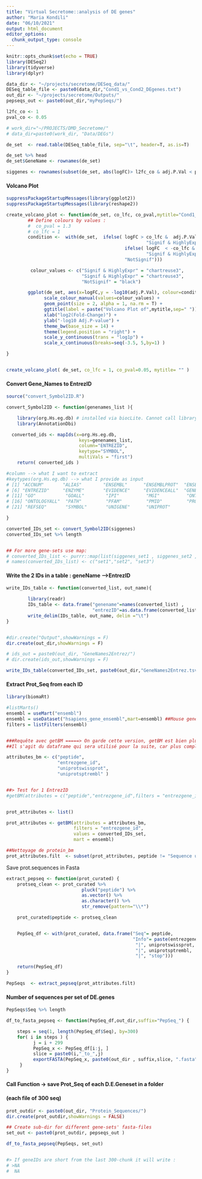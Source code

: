 ```yaml
---
title: "Virtual Secretome::analysis of DE genes"
author: "Maria Kondili"
date: "06/10/2021"
output: html_document
editor_options:
  chunk_output_type: console
---
```


```r
knitr::opts_chunk$set(echo = TRUE)
library(DESeq2)
library(tidyverse)
library(dplyr)

```

```r
data_dir <- "~/projects/secretome/DESeq_data/"
DESeq_table_file <- paste0(data_dir,"Cond1_vs_Cond2_DEgenes.txt")
out_dir <- "~/projects/secretome/Outputs/"
pepseqs_out <- paste0(out_dir,"myPepSeqs/")

l2fc_co <- 1
pval_co <- 0.05

```

```r

# work_dir="~/PROJECTS/DMD_Secretome/"
# data_dir=paste0(work_dir, "Data/DEGs")

```

```r

de_set  <- read.table(DESeq_table_file, sep="\t", header=T, as.is=T)

de_set %>% head
de_set$GeneName <- rownames(de_set)

siggenes <- rownames(subset(de_set, abs(logFC)> l2fc_co & adj.P.Val < pval_co ))

```

#### Volcano Plot

```r

suppressPackageStartupMessages(library(ggplot2))
suppressPackageStartupMessages(library(reshape2))

create_volcano_plot <- function(de_set, co_lfc, co_pval,mytitle="Cond1_vs_Cond2") {
        ## Define colours by values :
        #  co_pval = 1.3
        # co_lfc = 1
        condition <-  with(de_set,  ifelse( logFC > co_lfc &  adj.P.Val < co_pval,
                                                    "Signif & HighlyExpr",
                                            ifelse( logFC  < -co_lfc & adj.P.Val < co_pval,
                                                    "Signif & HighlyExpr",
                                            "NotSignif")))

         colour_values <- c("Signif & HighlyExpr" = "chartreuse3",
                            "Signif & HighlyExpr" = "chartreuse3",
                            "NotSignif" = "black")

        ggplot(de_set, aes(x=logFC,y = -log10(adj.P.Val), colour=condition)) +
              scale_colour_manual(values=colour_values) +
              geom_point(size = 2, alpha = 1, na.rm = T) +
              ggtitle(label = paste("Volcano Plot of",mytitle,sep=" "))  +
              xlab("log2(Fold-Change)") +
              ylab("-log10 Adj.P-value") +
              theme_bw(base_size = 14) +
              theme(legend.position = "right") +
              scale_y_continuous(trans = "log1p") +
              scale_x_continuous(breaks=seq(-3.5, 5,by=1) )

}


create_volcano_plot( de_set, co_lfc = 1, co_pval=0.05, mytitle= "" )

```

#### Convert Gene_Names to EntrezID

```r

source("convert_Symbol2ID.R")

convert_Symbol2ID <- function(genenames_list ){

	library(org.Hs.eg.db) # installed via biocLite. Cannot call library from an R-variable/object
	library(AnnotationDbi)

  converted_ids <- mapIds(x=org.Hs.eg.db,
	                       keys=genenames_list,
	                       column="ENTREZID",
	                       keytype="SYMBOL",
	                       multiVals = "first")
	return( converted_ids )

#column --> what I want to extract
#keytypes(org.Hs.eg.db) --> what I provide as input
# [1] "ACCNUM"       "ALIAS"        "ENSEMBL"      "ENSEMBLPROT"  "ENSEMBLTRANS"
# [6] "ENTREZID"     "ENZYME"       "EVIDENCE"     "EVIDENCEALL"  "GENENAME"
# [11] "GO"           "GOALL"        "IPI"          "MGI"          "ONTOLOGY"
# [16] "ONTOLOGYALL"  "PATH"         "PFAM"         "PMID"         "PROSITE"
# [21] "REFSEQ"       "SYMBOL"       "UNIGENE"      "UNIPROT"

}

converted_IDs_set <- convert_Symbol2ID(siggenes)
converted_IDs_set %>% length


## For more gene-sets use map:
# converted_IDs_list <- purrr::map(list(siggenes_set1 , siggenes_set2 ,siggenes_set3 ), ~convert_Symbol2ID(.x) )
# names(converted_IDs_list) <- c("set1","set2", "set3")


```

#### Write the 2 IDs in a table : geneName -->EntrezID

```r

write_IDs_table <- function(converted_list, out_name){

        library(readr)
        IDs_table <- data.frame("genename"=names(converted_list) ,
                                "entrezID"=as.data.frame(converted_list)[,1])
        write_delim(IDs_table, out_name, delim ="\t")
}


#dir.create("Output",showWarnings = F)
dir.create(out_dir,showWarnings = F)

# ids_out = paste0(out_dir, "GeneNames2Entrez/")
# dir.create(ids_out,showWarnings = F)

write_IDs_table(converted_IDs_set, paste0(out_dir,"GeneNames2Entrez.tsv"))


```

#### Extract Prot_Seq from each ID

```r

library(biomaRt)

#listMarts()
ensembl = useMart("ensembl")
ensembl = useDataset("hsapiens_gene_ensembl",mart=ensembl) ##Mouse genes (GRCm38.p6)
filters = listFilters(ensembl)


###Requête avec getBM =====> On garde cette version, getBM est bien plus complet que getSequence !!!
##Il s'agit du dataframe qui sera utilisé pour la suite, car plus complet que getSequence

attributes_bm <- c("peptide",
                   "entrezgene_id",
                   "uniprotswissprot",
                   "uniprotsptrembl" )


##> Test for 1 EntrezID
#getBM(attributes = c("peptide","entrezgene_id",filters = "entrezgene_id",values ="64236",mart = ensembl)


prot_attributes <- list()

prot_attributes <- getBM(attributes = attributes_bm,
                         filters = "entrezgene_id",
                         values = converted_IDs_set,
                         mart = ensembl)

##Nettoyage de protein_bm
prot_attributes.filt  <- subset(prot_attributes, peptide != "Sequence unavailable") )


```

Save prot.sequences in Fasta

```r

extract_pepseq <- function(prot_curated) {    
    protseq_clean <- prot_curated %>%  
                            pluck("peptide") %>%
                            as.vector() %>%
                            as.character() %>%  
                            str_remove(pattern="\\*")

    prot_curated$peptide <- protseq_clean


    PepSeq_df <- with(prot_curated, data.frame("Seq"= peptide,
                                               "Info"= paste(entrezgene_id,
                                                "|", uniprotswissprot,
                                                "|", uniprotsptrembl,
                                                "|", "stop")))

    return(PepSeq_df)
}

```


```r

PepSeqs  <- extract_pepseq(prot_attributes.filt)

```

#### Number of sequences per set of DE.genes

```r
PepSeqs$Seq %>% length
```

```r

df_to_fasta_pepseq <- function(PepSeq_df,out_dir,suffix="PepSeq_") {

    steps = seq(1, length(PepSeq_df$Seq), by=300)
    for( i in steps ) {
          j = i + 299
          PepSeq_x <- PepSeq_df[i:j, ]
          slice = paste0(i,"_to_",j)
          exportFASTA(PepSeq_x, paste0(out_dir , suffix,slice, ".fasta"))
     }
}

```

#### Call Function -> save Prot_Seq of each D.E.Geneset in a folder
#### (each file of 300 seq)

```r

prot_outdir <- paste0(out_dir, "Protein_Sequences/")
dir.create(prot_outdir,showWarnings = FALSE)

## Create sub-dir for different gene-sets' fasta-files
set_out <- paste0(prot_outdir, pepseqs_out )

df_to_fasta_pepseq(PepSeqs, set_out)


#> If geneIDs are short from the last 300-chunk it will write :
# >NA
#  NA

```

<!-- ```{r}
#### Overview of one fasta written
library(seqinr)
set1_chunk1 <- read.fasta(file = paste0(pepseqs_out,"PepSeq_1_to_300.fasta"), as.string=TRUE,seqtype="AA")

set1_chunk1[[1]]

``` -->
